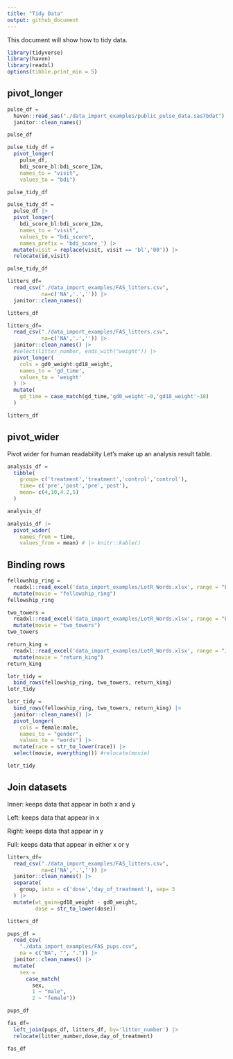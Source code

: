 ```yaml
---
title: "Tidy Data"
output: github_document
---
```


This document will show how to tidy data.

```r
library(tidyverse)
library(haven)
library(readxl)
options(tibble.print_min = 5)
```

## pivot_longer

```r
pulse_df = 
  haven::read_sas("./data_import_examples/public_pulse_data.sas7bdat") |>
  janitor::clean_names()

pulse_df
```

```r
pulse_tidy_df = 
  pivot_longer(
    pulse_df, 
    bdi_score_bl:bdi_score_12m,
    names_to = "visit", 
    values_to = "bdi")

pulse_tidy_df
```


```r
pulse_tidy_df = 
  pulse_df |>
  pivot_longer(
    bdi_score_bl:bdi_score_12m,
    names_to = "visit", 
    values_to = "bdi_score",
    names_prefix = 'bdi_score_') |>
  mutate(visit = replace(visit, visit == 'bl','00')) |>
  relocate(id,visit)

pulse_tidy_df
```

```r
litters_df=
  read_csv("./data_import_examples/FAS_litters.csv",
           na=c('NA','.','')) |>
  janitor::clean_names()

litters_df
```


```r
litters_df=
  read_csv("./data_import_examples/FAS_litters.csv",
           na=c('NA','.','')) |>
  janitor::clean_names() |>
  #select(litter_number, ends_with("weight")) |> 
  pivot_longer(
    cols = gd0_weight:gd18_weight,
    names_to = 'gd_time',
    values_to = 'weight'
  ) |>
  mutate(
    gd_time = case_match(gd_time,'gd0_weight'~0,'gd18_weight'~18)
  )

litters_df
```

## pivot_wider

Pivot wider for human readability
Let's make up an analysis result table.

```r
analysis_df = 
  tibble(
    group= c('treatment','treatment','control','control'),
    time= c('pre','post','pre','post'),
    mean= c(4,10,4.2,5)
  )

analysis_df
```

```r
analysis_df |>
  pivot_wider(
    names_from = time,
    values_from = mean) # |> knitr::kable()

```

## Binding rows

```r
fellowship_ring = 
  readxl::read_excel('data_import_examples/LotR_Words.xlsx', range = "B3:D6") |>
  mutate(movie = "fellowship_ring")
fellowship_ring

two_towers = 
  readxl::read_excel('data_import_examples/LotR_Words.xlsx', range = "F3:H6") |>
  mutate(movie = "two_towers")
two_towers

return_king = 
  readxl::read_excel('data_import_examples/LotR_Words.xlsx', range = "J3:L6") |>
  mutate(movie = "return_king")
return_king
```

```r
lotr_tidy = 
  bind_rows(fellowship_ring, two_towers, return_king)
lotr_tidy
```


```r
lotr_tidy = 
  bind_rows(fellowship_ring, two_towers, return_king) |>
  janitor::clean_names() |>
  pivot_longer(
    cols = female:male,
    names_to = "gender", 
    values_to = "words") |>
  mutate(race = str_to_lower(race)) |> 
  select(movie, everything()) #relocate(movie)

lotr_tidy
```

## Join datasets

Inner: keeps data that appear in both x and y  

Left: keeps data that appear in x  

Right: keeps data that appear in y  

Full: keeps data that appear in either x or y  

```r
litters_df=
  read_csv("./data_import_examples/FAS_litters.csv",
           na=c('NA','.','')) |>
  janitor::clean_names() |>
  separate(
    group, into = c('dose','day_of_treatment'), sep= 3
  ) |>
  mutate(wt_gain=gd18_weight - gd0_weight,
         dose = str_to_lower(dose))

litters_df
```

```r
pups_df = 
  read_csv(
    "./data_import_examples/FAS_pups.csv",
    na = c("NA", "", ".")) |>
  janitor::clean_names() |>
  mutate(
    sex = 
      case_match(
        sex, 
        1 ~ "male", 
        2 ~ "female"))

pups_df
```

```r
fas_df=
  left_join(pups_df, litters_df, by='litter_number') |>
  relocate(litter_number,dose,day_of_treatment)

fas_df
```
